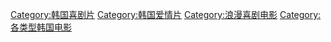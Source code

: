 [[Category:韩国喜剧片|Category:韩国喜剧片]]
[[Category:韩国爱情片|Category:韩国爱情片]]
[[Category:浪漫喜剧电影|Category:浪漫喜剧电影]]
[[Category:各类型韩国电影|Category:各类型韩国电影]]